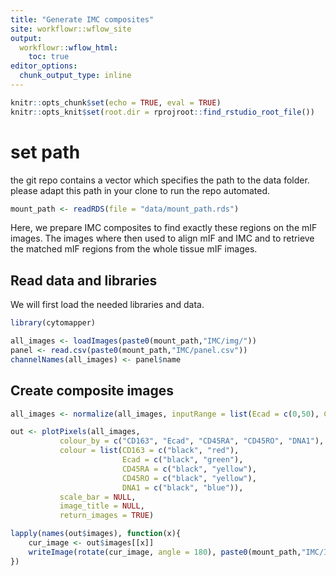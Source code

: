 ```yaml
---
title: "Generate IMC composites"
site: workflowr::wflow_site
output:
  workflowr::wflow_html:
    toc: true
editor_options:
  chunk_output_type: inline
---
```


```r
knitr::opts_chunk$set(echo = TRUE, eval = TRUE)
knitr::opts_knit$set(root.dir = rprojroot::find_rstudio_root_file())
```

# set path
the git repo contains a vector which specifies the path to the data folder. please adapt this path in your clone to run the repo automated.
```r
mount_path <- readRDS(file = "data/mount_path.rds")
```


Here, we prepare IMC composites to find exactly these regions on the mIF images. The images where then used to align mIF and IMC and to retrieve the matched mIF regions from the whole tissue mIF images.

## Read data and libraries

We will first load the needed libraries and data.

```r
library(cytomapper)

all_images <- loadImages(paste0(mount_path,"IMC/img/"))
panel <- read.csv(paste0(mount_path,"IMC/panel.csv"))
channelNames(all_images) <- panel$name
```

## Create composite images

```r
all_images <- normalize(all_images, inputRange = list(Ecad = c(0,50), CD163 = c(0,5), CD45RA = c(0,10), CD45RO = c(0,50), DNA1 = c(0,100)))

out <- plotPixels(all_images,
           colour_by = c("CD163", "Ecad", "CD45RA", "CD45RO", "DNA1"),
           colour = list(CD163 = c("black", "red"),
                         Ecad = c("black", "green"),
                         CD45RA = c("black", "yellow"),
                         CD45RO = c("black", "yellow"),
                         DNA1 = c("black", "blue")),
           scale_bar = NULL,
           image_title = NULL,
           return_images = TRUE)

lapply(names(out$images), function(x){
    cur_image <- out$images[[x]]
    writeImage(rotate(cur_image, angle = 180), paste0(mount_path,"IMC/IMC_composites/", x, ".tiff"))
})
```
